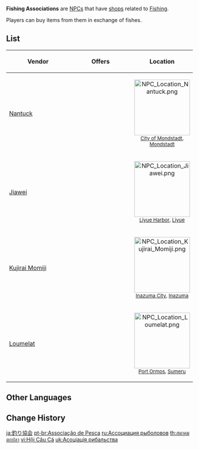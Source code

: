 {{Terminology Infobox
|image        = Icon Fishing Supplies.png
|type         = Location Types
|type2        = Shops
}}
{{Description|This grassroots organization founded by people who love fishing has members throughout Teyvat.<br />They are innately passionate about fishing, as if the ripples from every fish caught flood into their yearning souls.<br />"Let's become fishing buddies, eh?"}}
'''Fishing Associations''' are [[NPC]]s that have [[shops]] related to [[Fishing]].

Players can buy items from them in exchange of fishes.

==List==
{| class="article-table sortable" style="width:100%;"
!Vendor||Offers
! width="20%" |Location
|-
|[[Nantuck]]
|{{Card List|Formula: Redrot Bait*1, Formula: False Worm Bait*1, Formula: Fake Fly Bait*1, Windtangler*1, Fishing Line Stabilizer*1|show_caption=1}}
|<center>[[File:NPC Location Nantuck.png|150px]]<br /><small>[[City of Mondstadt]], [[Mondstadt]]</small></center>
|-
|[[Jiawei]]
|{{Card List|Blueprint: Pool of Sapphire Grace*1, Wishmaker*1, Fishing Line Stabilizer*1|show_caption=1}}
|<center>[[File:NPC Location Jiawei.png|150px]]<br /><small>[[Liyue Harbor]], [[Liyue]]</small></center>
|-
|[[Kujirai Momiji]]
|{{Card List|Narukawa Ukai*1, "The Catch"*1, Ako's Sake Vessel*4, Fishing Line Stabilizer*1|show_caption=1}}
|<center>[[File:NPC Location Kujirai Momiji.png|150px]]<br /><small>[[Inazuma City]], [[Inazuma]]</small></center>
|-
|[[Loumelat]]
|{{Card List|Formula: Sugardew Bait*1, Blueprint: Shaded Clarity*1, Serendipity*1, End of the Line*1, Original Fish Ointment*4, Fishing Line Stabilizer*1|show_caption=1}}
|<center>[[File:NPC Location Loumelat.png|150px]]<br /><small>[[Port Ormos]], [[Sumeru]]</small></center>
|}

==Other Languages==
{{Other Languages
|default_hidden = 1
|en      = Fishing Association
|zhs     = 钓鱼协会
|zhs_rm  = Diàoyú Xiéhuì
|zht     = 釣魚協會
|zht_rm  = Diàoyú Xiéhuì
|ja      = 釣り協会
|ja_rm   = Tsuri Kyoukai
|ko      = 낚시 협회
|es      = Gremio de Pescadores
|fr      = Association des pêcheurs
|ru      = Ассоциация рыболовов
|th      = สมาคมตกปลาแห่ง
|th_rm   = 
|vi      = Hội Câu Cá
|de      = Angelverein
|id      = Fishing Association
|pt      = Associação de Pesca
|tr      = Balıkçılık Derneği
|it      = Associazione di pesca
}}

==Change History==
{{Change History|2.1}}

[[ja:釣り協会]]
[[pt-br:Associação de Pesca]]
[[ru:Ассоциация рыболовов]]
[[th:สมาคมตกปลา]]
[[vi:Hội Câu Cá]]
[[uk:Асоціація рибальства]]